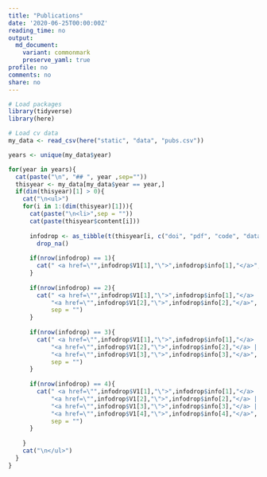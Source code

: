 ```yaml
---
title: "Publications"
date: '2020-06-25T00:00:00Z'
reading_time: no
output:
  md_document:
    variant: commonmark
    preserve_yaml: true
profile: no
comments: no
share: no
---
```


```r

# Load packages
library(tidyverse)
library(here)

# Load cv data  
my_data <- read_csv(here("static", "data", "pubs.csv"))

years <- unique(my_data$year)

```


```r
for(year in years){
  cat(paste("\n", "## ", year ,sep=""))
  thisyear <- my_data[my_data$year == year,]
  if(dim(thisyear)[1] > 0){
    cat("\n<ul>")
    for(i in 1:(dim(thisyear)[1])){
      cat(paste("\n<li>",sep = ""))
      cat(paste(thisyear$content[i]))
      
      infodrop <- as_tibble(t(thisyear[i, c("doi", "pdf", "code", "data")]), rownames = "info", .name_repair = ~ c("V1")) %>%
        drop_na()
      
      if(nrow(infodrop) == 1){
        cat(" <a href=\"",infodrop$V1[1],"\">",infodrop$info[1],"</a>", sep = "")  
      }
      
      if(nrow(infodrop) == 2){
        cat(" <a href=\"",infodrop$V1[1],"\">",infodrop$info[1],"</a> | ", 
            "<a href=\"",infodrop$V1[2],"\">",infodrop$info[2],"</a>", 
            sep = "")  
      }
      
      if(nrow(infodrop) == 3){
        cat(" <a href=\"",infodrop$V1[1],"\">",infodrop$info[1],"</a> | ", 
            "<a href=\"",infodrop$V1[2],"\">",infodrop$info[2],"</a> | ", 
            "<a href=\"",infodrop$V1[3],"\">",infodrop$info[3],"</a>", 
            sep = "")  
      }
      
      if(nrow(infodrop) == 4){
        cat(" <a href=\"",infodrop$V1[1],"\">",infodrop$info[1],"</a> | ", 
            "<a href=\"",infodrop$V1[2],"\">",infodrop$info[2],"</a> | ", 
            "<a href=\"",infodrop$V1[3],"\">",infodrop$info[3],"</a> | ", 
            "<a href=\"",infodrop$V1[4],"\">",infodrop$info[4],"</a>", 
            sep = "")  
      }
      
    }
    cat("\n</ul>")
  }
}
```
